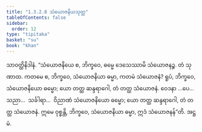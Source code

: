 ```yaml
---
title: "1.3.2.8 သံယောဇနိယသုတ္တ"
tableOfContents: false
sidebar:
  order: 12
type: "tipitaka"
basket: "su"
book: "khan"
---
```



<DynamicBreadcrumb />

<Division number="120" book="khan">

<Paragraph number="696" book="khan">
သာဝတ္ထိနိဒါနံ. “သံယောဇနိယေ စ, ဘိက္ခဝေ, ဓမ္မေ ဒေသေဿာမိ သံယောဇနဉ္စ. တံ သုဏာထ. ကတမေ စ, ဘိက္ခဝေ, သံယောဇနိယာ ဓမ္မာ, ကတမံ သံယောဇနံ? ရူပံ, ဘိက္ခဝေ, သံယောဇနိယော ဓမ္မော; ယော တတ္ထ ဆန္ဒရာဂေါ, တံ တတ္ထ သံယောဇနံ. ဝေဒနာ …ပေ…  သညာ…  သင်္ခါရာ…  ဝိညာဏံ သံယောဇနိယော ဓမ္မော; ယော တတ္ထ ဆန္ဒရာဂေါ, တံ တတ္ထ သံယောဇနံ. ဣမေ ဝုစ္စန္တိ, ဘိက္ခဝေ, သံယောဇနိယာ ဓမ္မာ, ဣဒံ သံယောဇနန်”တိ.

</Paragraph>
</Division>

<Paragraph number="697" type="center" book="khan">
အဋ္ဌမံ.
</Paragraph>